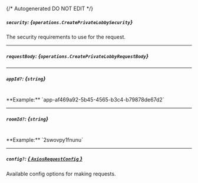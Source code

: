 {/* Autogenerated DO NOT EDIT  */}

##### `security`: *{`operations.CreatePrivateLobbySecurity`}*
The security requirements to use for the request.
<Collapsible openLabel={Labels.showProperties} closeLabel={Labels.hideProperties}>
    <CreatePrivateLobbySecurity/>
</Collapsible>

---
##### `requestBody`: *{`operations.CreatePrivateLobbyRequestBody`}*
<Collapsible openLabel={Labels.showProperties} closeLabel={Labels.hideProperties}>
    <CreatePrivateLobbyRequestBody/>
</Collapsible>

---
##### `appId?`: *{`string`}*
<br/>
**Example:** `app-af469a92-5b45-4565-b3c4-b79878de67d2`

---
##### `roomId?`: *{`string`}*
<br/>
**Example:** `2swovpy1fnunu`

---
##### `config?`: [*{ `AxiosRequestConfig` }*](https://axios-http.com/docs/req_config)
Available config options for making requests.


